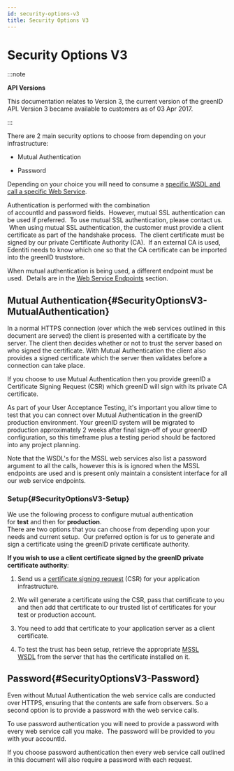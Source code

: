 ```yaml
---
id: security-options-v3
title: Security Options V3
---
```


# Security Options V3

:::note

**API Versions**

This documentation relates to Version 3, the current version of the greenID API. Version 3 became available to customers as of 03 Apr 2017.

:::

There are 2 main security options to choose from depending on your infrastructure:

- Mutual Authentication

- Password

Depending on your choice you will need to consume a [specific WSDL and call a specific Web Service](https://vixverify.atlassian.net/wiki/spaces/GREEN/pages/8880463/Web+Service+Endpoints).

Authentication is performed with the combination of accountId and password fields.  However, mutual SSL authentication can be used if preferred.  To use mutual SSL authentication, please contact us.  When using mutual SSL authentication, the customer must provide a client certificate as part of the handshake process.  The client certificate must be signed by our private Certificate Authority (CA).  If an external CA is used, Edentiti needs to know which one so that the CA certificate can be imported into the greenID truststore.

When mutual authentication is being used, a different endpoint must be used.  Details are in the [Web Service Endpoints](https://vixverify.atlassian.net/wiki/spaces/GREEN/pages/8880463/Web+Service+Endpoints) section.

## Mutual Authentication{#SecurityOptionsV3-MutualAuthentication}

In a normal HTTPS connection (over which the web services outlined in this document are served) the client is presented with a certificate by the server. The client then decides whether or not to trust the server based on who signed the certificate. With Mutual Authentication the client also provides a signed certificate which the server then validates before a connection can take place.

If you choose to use Mutual Authentication then you provide greenID a Certificate Signing Request (CSR) which greenID will sign with its private CA certificate.

As part of your User Acceptance Testing, it's important you allow time to test that you can connect over Mutual Authentication in the greenID production environment. Your greenID system will be migrated to production approximately 2 weeks after final sign-off of your greenID configuration, so this timeframe plus a testing period should be factored into any project planning.

Note that the WSDL's for the MSSL web services also list a password argument to all the calls, however this is is ignored when the MSSL endpoints are used and is present only maintain a consistent interface for all our web service endpoints.

### Setup{#SecurityOptionsV3-Setup}

We use the following process to configure mutual authentication for **test** and then for **production**.\
There are two options that you can choose from depending upon your needs and current setup.  Our preferred option is for us to generate and sign a certificate using the greenID private certificate authority.

**If you wish to use a client certificate signed by the greenID private certificate authority**:

1. Send us a [certificate signing request](http://en.wikipedia.org/wiki/Certificate_signing_request) (CSR) for your application infrastructure.

2. We will generate a certificate using the CSR, pass that certificate to you and then add that certificate to our trusted list of certificates for your test or production account.

3. You need to add that certificate to your application server as a client certificate.

4. To test the trust has been setup, retrieve the appropriate [MSSL WSDL](https://vixverify.atlassian.net/wiki/spaces/GREEN/pages/8880463/Web+Service+Endpoints) from the server that has the certificate installed on it.

## Password{#SecurityOptionsV3-Password}

Even without Mutual Authentication the web service calls are conducted over HTTPS, ensuring that the contents are safe from observers. So a second option is to provide a password with the web service calls.

To use password authentication you will need to provide a password with every web service call you make.  The password will be provided to you with your accountId.

If you choose password authentication then every web service call outlined in this document will also require a password with each request. 
